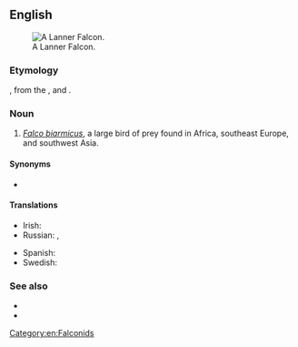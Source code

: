 ==English==
[[Image:Lanner Falcon 800.jpg|thumb|A Lanner Falcon.]]

===Etymology===
{{m|en|lanner}}, from the {{etyl|frm|en}} {{m|frm|lanier||cowardly}}, and {{m|en|falcon}}.

===Noun===
{{en-noun}}

# ''[[Falco biarmicus]]'', a large bird of prey found in Africa, southeast Europe, and southwest Asia.

====Synonyms====
* {{l|en|lanner}}

====Translations====
{{trans-top|Falco biarmicus}}
* Irish: {{t|ga|fabhcún lanner|m}}
* Russian: {{t|ru|средиземномо́рский со́кол|m}}, {{t+|ru|ла́ннер}}
{{trans-mid}}
* Spanish: {{t|es|halcón borní|m}}
* Swedish: {{t+|sv|slagfalk|c}}
{{trans-bottom}}

===See also===
* {{pedialite}}
* {{specieslite|Falco biarmicus}}

[[Category:en:Falconids]]